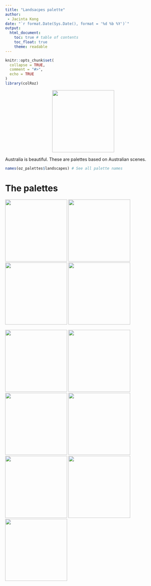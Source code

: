```yaml
---
title: "Landsacpes palette"
author:
 - Jacinta Kong
date: "`r format.Date(Sys.Date(), format = '%d %b %Y')`"
output: 
  html_document:
    toc: true # table of contents
    toc_float: true
    theme: readable
---
```


```r
knitr::opts_chunk$set(
  collapse = TRUE,
  comment = "#>",
  echo = TRUE
)
library(colRoz)
```

<center>
![](images/colRoz_logo_v2.png){height=200}
</center>

Australia is beautiful. These are palettes based on Australian scenes.

```r
names(oz_palettes$landscapes) # See all palette names
```


# The palettes

![](images/desert_sunset.png){height=200}
![](https://jacintakongresearch.files.wordpress.com/2016/04/banner8.jpg?resize=438%2C438){height=200}
![](images/shark_bay.png){height=200}
![](https://jacintakongresearch.files.wordpress.com/2016/04/stromatolites.jpg?resize=438%2C438){height=200}  

![](images/sky.png){height=200}
![](images/desert_dusk.png){height=200}
![](images/desert_flood.png){height=200}
![](images/salt_lake.png){height=200}
![](images/daintree.png){height=200}
![](images/nq_stream.png){height=200}
![](images/kimberley.png){height=200}
